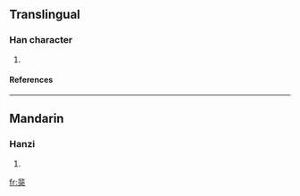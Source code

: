 ==Translingual==
===Han character===
{{Han char|rn=94|rad=犬|as=08|sn=11|four=|canj=中卜戈大 (LYIK)}}
# {{defn|Han|sort=犬08}}
====References====
{{Han ref|kx=0712.100|dkj=20457|dj=1124.130|hdz=21351.030|uh=7306|ud=29446}}

----
==Mandarin==
===Hanzi===
{{cmn-hanzi|pin=[[fēi]] (fei1)|wg=fei<sup>1</sup>}}
# {{defn|Mandarin}}

[[fr:猆]]